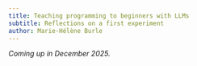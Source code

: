 ```yaml
---
title: Teaching programming to beginners with LLMs
subtitle: Reflections on a first experiment
author: Marie-Hélène Burle
---
```


<!-- *Presented at the HSS National Team Meeting in December 2025.* -->

<!-- :::{.def} -->

<!-- [Large language models (LLMs)](https://en.wikipedia.org/wiki/Large_language_model) have become  -->

<!-- ::: -->

*Coming up in December 2025.*

<!-- [Slides](2025_teaching_with_llm_slides.qmd){.btn .btn-outline-primary} [(Click and wait: this reveal.js presentation may take a little time to load.)]{.inlinenote} -->
